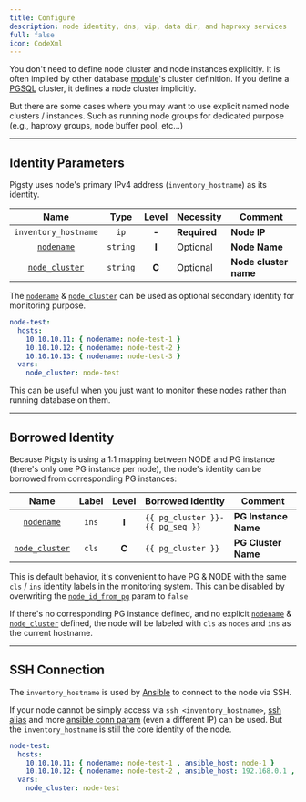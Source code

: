 ```yaml
---
title: Configure
description: node identity, dns, vip, data dir, and haproxy services
full: false
icon: CodeXml
---
```


You don't need to define node cluster and node instances explicitly.
It is often implied by other database [module](/intro/module)'s cluster definition.
If you define a [PGSQL](/pgsql/) cluster, it defines a node cluster implicitly.


But there are some cases where you may want to use explicit named node clusters / instances.
Such as running node groups for dedicated purpose (e.g., haproxy groups, node buffer pool, etc…)

--------

## Identity Parameters

Pigsty uses node's primary IPv4 address (`inventory_hostname`) as its identity.

|                      Name                       |   Type   | Level | Necessity    | Comment               |
|:-----------------------------------------------:|:--------:|:-----:|--------------|-----------------------|
|              `inventory_hostname`               |   `ip`   | **-** | **Required** | **Node IP**           |
|     [`nodename`](/node/param#nodename)     | `string` | **I** | Optional     | **Node Name**         |
| [`node_cluster`](/node/param#node_cluster) | `string` | **C** | Optional     | **Node cluster name** |

The [`nodename`](/node/param#nodename) & [`node_cluster`](/node/param#node_cluster) can be used as optional secondary identity for monitoring purpose.

```yaml title="node cluster example"
node-test:
  hosts:
    10.10.10.11: { nodename: node-test-1 }
    10.10.10.12: { nodename: node-test-2 }
    10.10.10.13: { nodename: node-test-3 }
  vars:
    node_cluster: node-test
```

This can be useful when you just want to monitor these nodes rather than running database on them.



--------

## Borrowed Identity

Because Pigsty is using a 1:1 mapping between NODE and PG instance (there's only one PG instance per node),
the node's identity can be borrowed from corresponding PG instances:

|                      Name                       | Label | Level | Borrowed Identity               | Comment              |
|:-----------------------------------------------:|:-----:|:-----:|---------------------------------|----------------------|
|     [`nodename`](/node/param#nodename)     | `ins` | **I** | `{{ pg_cluster }}-{{ pg_seq }}` | **PG Instance Name** |
| [`node_cluster`](/node/param#node_cluster) | `cls` | **C** | `{{ pg_cluster }}`              | **PG Cluster Name**  |

This is default behavior, it's convenient to have PG & NODE with the same `cls` / `ins` identity labels in the monitoring system.
This can be disabled by overwriting the [`node_id_from_pg`](/node/param#node_id_from_pg) param to `false`

If there's no corresponding PG instance defined, and no explicit [`nodename`](/node/param#nodename) & [`node_cluster`](/node/param#node_cluster) defined,
the node will be labeled with `cls` as `nodes` and `ins` as the current hostname.


--------

## SSH Connection

The `inventory_hostname` is used by [Ansible](/admin/ansible) to connect to the node via SSH.

If your node cannot be simply access via `ssh <inventory_hostname>`, [ssh alias](/prepare/admin/#using-alias) and more [ansible conn param](https://docs.ansible.com/ansible/latest/inventory_guide/intro_inventory.html#connecting-to-hosts-behavioral-inventory-parameters) (even a different IP) can be used.
But the `inventory_hostname` is still the core identity of the node.

```yaml title="ssh param example"
node-test:
  hosts:
    10.10.10.11: { nodename: node-test-1 , ansible_host: node-1 }
    10.10.10.12: { nodename: node-test-2 , ansible_host: 192.168.0.1 , ansible_port: 2222 , ansible_user: root }
  vars:
    node_cluster: node-test
```
